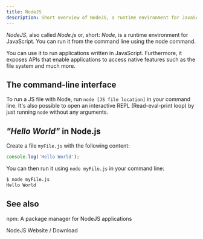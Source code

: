 ```yaml
---
title: NodeJS
description: Short overview of NodeJS, a runtime environment for JavaScript.
---
```


<!--
Concept
=======

=== When to use this template:
Use this template when you need to describe a concept, technology,
or something similar. In other words: whenever you need to write an
article that describes a concept where the concept's name can be the
article's title (e.g., "Vert. x", "Verticle", "Event Bus")

=== When not to use this template:
Do not use these templates for articles that give context on how
to use/approach the topic. Instead, it would be best if you used a guide for that.

Writing a guide and a concept article are not mutually exclusive. Instead,
you should, in most cases, write both, where the concept gives a brief overview
of what it is, and the guide is a longer article explaining best practices on using
it.

E.g.:
Concept: Event Bus
Guide: Interacting with the Event Bus


=== Writing tips:
- Write in the present tense
- Use neutral pronouns (they/them instead of he/she and him/her)
- Be respectful to everyone
- Be aware of the potential for cultural misunderstandings
-->

<!-- Relevant imports: -->


<!-- Brief Description (1-3 lines) of the concept: -->

_NodeJS_, also called _Node.js_ or, short: _Node_, is a runtime environment for
JavaScript. You can run it from the command line using the node command.

You can use it to run applications written in JavaScript. Furthermore, it
exposes APIs that enable applications to access native features such as the file
system and much more.

## The command-line interface

To run a JS file with Node, run `node [JS file location]` in your command line.
It's also possible to open an interactive REPL (Read-eval-print loop) by just
running `node` without any arguments.

## _"Hello World"_ in Node.js

Create a file `myFile.js` with the following content:

````js title='myFile.js'
console.log('Hello World');
````

You can then run it using `node myFile.js` in your command line:

````sh
$ node myFile.js
Hello World
````

## See also

<Reference to="/client/concepts/npm">
	npm: A package manager for NodeJS applications
</Reference>

<Reference to="https://nodejs.org/en/">NodeJS Website / Download</Reference>

<!--
Snippets
--------

<Reference to="../other-article">
    Relative Link to other article
</Reference>

<Reference to="https://www.example.com">
    Example Website
</Reference>
-->
